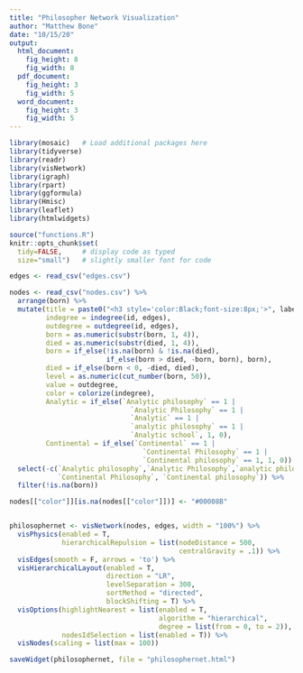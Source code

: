 ```yaml
---
title: "Philosopher Network Visualization"
author: "Matthew Bone"
date: "10/15/20"
output: 
  html_document:
    fig_height: 8
    fig_width: 8
  pdf_document:
    fig_height: 3
    fig_width: 5
  word_document:
    fig_height: 3
    fig_width: 5
---
```


```r
library(mosaic)   # Load additional packages here 
library(tidyverse)
library(readr)
library(visNetwork)
library(igraph)
library(rpart)
library(ggformula)
library(Hmisc)
library(leaflet)
library(htmlwidgets)

source("functions.R")
knitr::opts_chunk$set(
  tidy=FALSE,     # display code as typed
  size="small")   # slightly smaller font for code
```

```r
edges <- read_csv("edges.csv")

nodes <- read_csv("nodes.csv") %>%
  arrange(born) %>%
  mutate(title = paste0("<h3 style='color:Black;font-size:8px;'>", label, "</h3>"),
         indegree = indegree(id, edges),
         outdegree = outdegree(id, edges),
         born = as.numeric(substr(born, 1, 4)),
         died = as.numeric(substr(died, 1, 4)),
         born = if_else(!is.na(born) & !is.na(died), 
                        if_else(born > died, -born, born), born),
         died = if_else(born < 0, -died, died),
         level = as.numeric(cut_number(born, 50)),
         value = outdegree,
         color = colorize(indegree),
         Analytic = if_else(`Analytic philosophy` == 1 | 
                              `Analytic Philosophy` == 1 |
                              `Analytic` == 1 | 
                              `analytic philosophy` == 1 | 
                              `Analytic school`, 1, 0),
         Continental = if_else(`Continental` == 1 |
                                 `Continental Philosophy` == 1 |
                                 `Continental philosophy` == 1, 1, 0)) %>%
  select(-c(`Analytic philosophy`,`Analytic Philosophy`,`analytic philosophy`,`Analytic school`, 
            `Continental Philosophy`, `Continental philosophy`)) %>%
  filter(!is.na(born))

nodes[["color"]][is.na(nodes[["color"]])] <- "#00008B"
```

```r

```

```r
philosophernet <- visNetwork(nodes, edges, width = "100%") %>%
  visPhysics(enabled = T,
             hierarchicalRepulsion = list(nodeDistance = 500,
                                          centralGravity = .1)) %>%
  visEdges(smooth = F, arrows = 'to') %>%
  visHierarchicalLayout(enabled = T, 
                        direction = "LR", 
                        levelSeparation = 300, 
                        sortMethod = "directed",
                        blockShifting = T) %>%
  visOptions(highlightNearest = list(enabled = T, 
                                     algorithm = "hierarchical",
                                     degree = list(from = 0, to = 2)),
             nodesIdSelection = list(enabled = T)) %>%
  visNodes(scaling = list(max = 100))
```


```r
saveWidget(philosophernet, file = "philosophernet.html")
```




